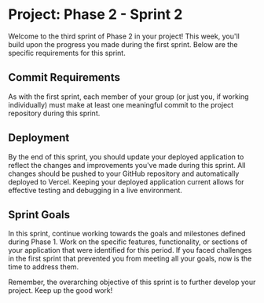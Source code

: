 # Project: Phase 2 - Sprint 2

Welcome to the third sprint of Phase 2 in your project! This week, you'll build upon the progress you made during the first sprint. Below are the specific requirements for this sprint.

## Commit Requirements

As with the first sprint, each member of your group (or just you, if working individually) must make at least one meaningful commit to the project repository during this sprint.

## Deployment

By the end of this sprint, you should update your deployed application to reflect the changes and improvements you've made during this sprint. All changes should be pushed to your GitHub repository and automatically deployed to Vercel. Keeping your deployed application current allows for effective testing and debugging in a live environment.

## Sprint Goals

In this sprint, continue working towards the goals and milestones defined during Phase 1. Work on the specific features, functionality, or sections of your application that were identified for this period. If you faced challenges in the first sprint that prevented you from meeting all your goals, now is the time to address them.

Remember, the overarching objective of this sprint is to further develop your project. Keep up the good work!
